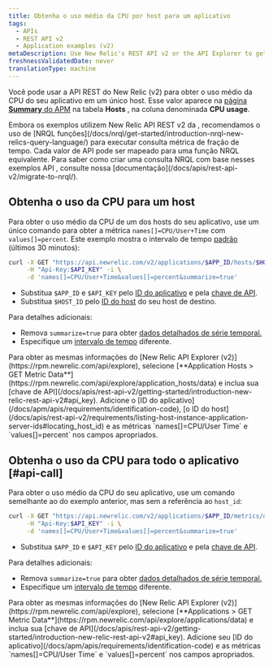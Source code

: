 ```yaml
---
title: Obtenha o uso médio da CPU por host para um aplicativo
tags:
  - APIs
  - REST API v2
  - Application examples (v2)
metaDescription: Use New Relic's REST API v2 or the API Explorer to get average CPU usage per by host.
freshnessValidatedDate: never
translationType: machine
---
```


Você pode usar a API REST do New Relic (v2) para obter o uso médio da CPU do seu aplicativo em um único host. Esse valor aparece na [página <DNT>**Summary**</DNT> do APM](/docs/apm/applications-menu/monitoring/apm-overview-page) na tabela <DNT>**Hosts**</DNT> , na coluna denominada <DNT>**CPU usage**</DNT>.

<Callout variant="important">
  Embora os exemplos utilizem New Relic API REST v2 da , recomendamos o uso de [NRQL funções](/docs/nrql/get-started/introduction-nrql-new-relics-query-language/) para executar consulta métrica de fração de tempo. Cada valor de API pode ser mapeado para uma função NRQL equivalente. Para saber como criar uma consulta NRQL com base nesses exemplos API , consulte nossa [documentação](/docs/apis/rest-api-v2/migrate-to-nrql/).
</Callout>

## Obtenha o uso da CPU para um host

Para obter o uso médio da CPU de um dos hosts do seu aplicativo, use um único comando para obter a métrica `names[]=CPU/User+Time` com `values[]=percent`. Este exemplo mostra o intervalo de tempo [padrão](/docs/apis/rest-api-v2/requirements/specifying-time-range-v2) (últimos 30 minutos):

```bash
curl -X GET "https://api.newrelic.com/v2/applications/$APP_ID/hosts/$HOST_ID/metrics/data.json" \
     -H "Api-Key:$API_KEY" -i \
     -d 'names[]=CPU/User+Time&values[]=percent&summarize=true'
```

* Substitua `$APP_ID` e `$API_KEY` pelo [ID do aplicativo](/docs/apm/apis/requirements/identification-code) e pela [chave de API](/docs/apis/rest-api-v2/getting-started/introduction-new-relic-rest-api-v2#api_key).
* Substitua `$HOST_ID` pelo [ID do host](/docs/apis/rest-api-v2/requirements/listing-host-instance-application-server-ids#locating_host_id) do seu host de destino.

Para detalhes adicionais:

* Remova `summarize=true` para obter [dados detalhados de série temporal.](/docs/apis/rest-api-v2/requirements/calculating-average-metric-values-summarize)
* Especifique um [intervalo de tempo](/docs/apis/rest-api-v2/requirements/specifying-time-range-v2) diferente.

<Callout variant="tip">
  Para obter as mesmas informações do [New Relic API Explorer (v2)](https://rpm.newrelic.com/api/explore), selecione [<DNT>**Application Hosts &gt; GET Metric Data**</DNT>](https://rpm.newrelic.com/api/explore/application_hosts/data) e inclua sua [chave de API](/docs/apis/rest-api-v2/getting-started/introduction-new-relic-rest-api-v2#api_key). Adicione o [ID do aplicativo](/docs/apm/apis/requirements/identification-code), [o ID do host](/docs/apis/rest-api-v2/requirements/listing-host-instance-application-server-ids#locating_host_id) e as métricas `names[]=CPU/User Time` e `values[]=percent` nos campos apropriados.
</Callout>

## Obtenha o uso da CPU para todo o aplicativo [#api-call]

Para obter o uso médio da CPU do seu aplicativo, use um comando semelhante ao do exemplo anterior, mas sem a referência ao `host_id`:

```bash
curl -X GET "https://api.newrelic.com/v2/applications/$APP_ID/metrics/data.json" \
     -H "Api-Key:$API_KEY" -i \
     -d 'names[]=CPU/User+Time&values[]=percent&summarize=true'
```

* Substitua `$APP_ID` e `$API_KEY` pelo [ID do aplicativo](/docs/apm/apis/requirements/identification-code) e pela [chave de API](/docs/apis/rest-api-v2/getting-started/introduction-new-relic-rest-api-v2#api_key).

Para detalhes adicionais:

* Remova `summarize=true` para obter [dados detalhados de série temporal.](/docs/apis/rest-api-v2/requirements/calculating-average-metric-values-summarize)
* Especifique um [intervalo de tempo](/docs/apis/rest-api-v2/requirements/specifying-time-range-v2) diferente.

<Callout variant="tip">
  Para obter as mesmas informações do [New Relic API Explorer (v2)](https://rpm.newrelic.com/api/explore), selecione [<DNT>**Applications &gt; GET Metric Data**</DNT>](https://rpm.newrelic.com/api/explore/applications/data) e inclua sua [chave de API](/docs/apis/rest-api-v2/getting-started/introduction-new-relic-rest-api-v2#api_key). Adicione seu [ID do aplicativo](/docs/apm/apis/requirements/identification-code) e as métricas `names[]=CPU/User Time` e `values[]=percent` nos campos apropriados.
</Callout>